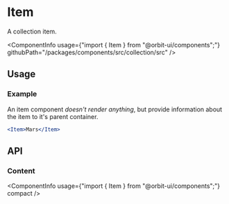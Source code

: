 
<Meta
    title="Collection/Item"
    id="item"
/>

# Item

<Tagline>A collection item.</Tagline>

<ComponentInfo
    usage={"import { Item } from \"@orbit-ui/components\";"}
    githubPath="/packages/components/src/collection/src"
/>

## Usage

### Example

An item component *doesn't render anything*, but provide information about the item to it's parent container.

```jsx
<Item>Mars</Item>
```

## API

### Content

<ComponentInfo
    usage={"import { Item } from \"@orbit-ui/components\";"}
    compact
/>

<ArgsTable of={InnerItem} sort="alpha" />
